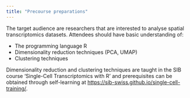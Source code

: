 ```yaml
---
title: "Precourse preparations"
---
```


The target audience are researchers that are interested to analyse spatial transcriptomics datasets. Attendees should have basic understanding of:

- The programming language R
- Dimensionality reduction techniques (PCA, UMAP)
- Clustering techniques

Dimensionality reduction and clustering techniques are taught in the SIB course ‘Single-Cell Transcriptomics with R’ and prerequisites can be obtained through self-learning at [https://sib-swiss.github.io/single-cell-training/](https://sib-swiss.github.io/single-cell-training/).